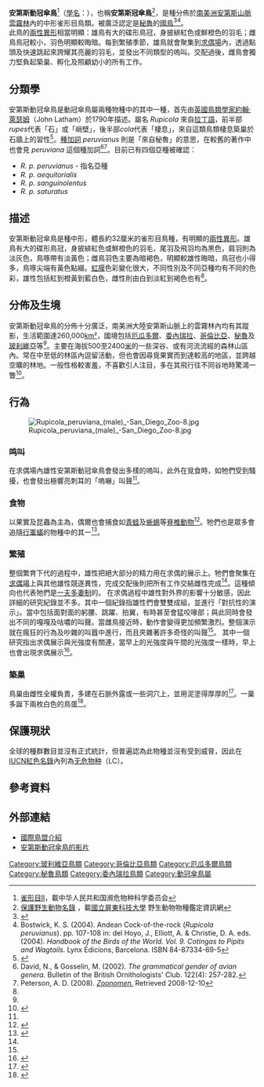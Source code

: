 {{Speciesbox
| image = Andean Cock of the Rock, Rupicola peruviana 2.jpg
| image_caption = 雄鳥（[[亞種|指名亞種]]）
| image2 = Female Andean Cock-of-the-Rock.jpg
| image2_caption = 雌性（指名亞種）
| status = LC
| status_system = IUCN3.1
| status_ref = <ref name=IUCN>{{cite iucn|url=https://www.iucnredlist.org/details/22700974/0 |title=''Rupicola peruvianus'' |author=BirdLife International |author-link=BirdLife International |year=2012 |access-date=26 November 2013|ref=harv}}</ref>
| genus = Rupicola (bird)
| species = peruvianus
| authority = ([[約翰·萊瑟姆|Latham]], 1790)
}}

'''安第斯動冠傘鳥'''<ref>[http://www.cites.org.cn/news.php?id=440&PHPSESSID=b4df53a9f16f3ee52a8a8f4e7f963d2c 雀形目II]，載中华人民共和国濒危物种科学委员会</ref>（[[學名|學名]]：''{{lang|la|Rupicola peruvianus}}''），也稱'''安第斯冠傘鳥'''<ref>[http://wildmic.npust.edu.tw/idencoa/data/1_2.asp 保護野生動物名錄] {{Wayback|url=http://wildmic.npust.edu.tw/idencoa/data/1_2.asp |date=20041205090151 }}，載[[國立屏東科技大學|國立屏東科技大學]] 野生動物物種鑑定資訊網</ref>，是種分佈於[[南美洲|南美洲]][[安第斯山脈|安第斯山脈]][[雲霧林|雲霧林]]內的中形雀形目鳥類。被廣泛認定是[[秘魯|秘魯]]的[[國鳥|國鳥]]<ref>{{cite web|url=http://www.peruembassy-uk.com/peru_info/symbols.html|title=Symbols: Birds|publisher=The Embassy for Peru in the UK|deadurl=yes|archiveurl=https://web.archive.org/web/20081201175401/http://www.peruembassy-uk.com/peru_info/symbols.html|archivedate=2008-12-01|access-date=2008-12-18}}</ref><ref name= HBW>Bostwick, K. S. (2004). Andean Cock-of-the-rock (''Rupicola peruvianus''). pp. 107-108 in: del Hoyo, J., Elliott, A. & Christie, D. A. eds. (2004). ''Handbook of the Birds of the World. Vol. 9. Cotingas to Pipits and Wagtails.'' Lynx Edicions, Barcelona. ISBN 84-87334-69-5</ref>。<br />
此鳥的[[兩性異形|兩性異形]]相當明顯：雄鳥有大的碟形鳥冠，身披緋紅色或鮮橙色的羽毛；雌鳥鳥冠較小，羽色明顯較晦暗。每到繁殖季節，雄鳥就會聚集到[[求偶場|求偶場]]內，透過點頭及快速跳起來誇耀其亮麗的羽毛，並發出不同類型的嗚叫。交配過後，雌鳥會獨力堅負起築巢、孵化及照顧幼小的所有工作。

== 分類學 ==
安第斯動冠傘鳥是動冠傘鳥屬兩種物種中的其中一種，首先由[[英國|英國]][[鳥類學|鳥類學家]][[約翰·萊瑟姆|約翰·萊瑟姆]]（John Latham）於1790年描述。屬名 ''Rupicola'' 來自[[拉丁語|拉丁語]]，前半部''rupes''代表「石」或「峭壁」，後半部''cola''代表「棲息」，來自這類鳥類棲息築巢於石牆上的習性<ref>{{cite book|author = Simpson DP| title = Cassell's Latin Dictionary  | publisher = Cassell Ltd| year = 1979|edition = 5|location = London|page = 883| isbn=0-304-52257-0}}</ref>。[[種加詞|種加詞]] ''peruvianus'' 則是「來自秘魯」的意思，在較舊的著作中也會見 ''peruviana'' 這個種加詞<ref name="ornithologists2002">David, N., & Gosselin, M. (2002). ''The grammatical gender of avian genera.'' Bulletin of the British Ornithologists' Club. 122(4): 257-282.</ref><ref>Peterson, A. D. (2008). ''[http://www.zoonomen.net/ Zoonomen.] {{Wayback|url=http://www.zoonomen.net/ |date=20100104022624 }}'' Retrieved 2008-12-10</ref>。目前已有四個亞種被確認：
* ''R. p. peruvianus'' - 指名亞種
* ''R. p. aequitorialis''
* ''R. p. sanguinolentus''
* ''R. p. saturatus''

== 描述 ==
安第斯動冠傘鳥是種中形，體長約32厘米的雀形目鳥種，有明顯的[[兩性異形|兩性異形]]。雄鳥有大的碟形鳥冠，身披緋紅色或鮮橙色的羽毛，尾羽及飛羽均為黑色，肩羽則為淡灰色，鳥啄帶有淡黃色；雌鳥羽色主要為暗褐色，明顯較雄性晦暗，鳥冠也小得多，鳥啄尖端有黃色點綴。[[虹膜|虹膜]]色彩變化很大，不同性別及不同亞種均有不同的色彩，雄性包括紅到橙黃到藍白色，雌性則由白到淡紅到褐色也有<ref name= HBW/>。

== 分佈及生境 ==
安第斯動冠傘鳥的分佈十分廣泛，南美洲大陸安第斯山脈上的雲霧林內均有其蹤影，生活範圍達260,000[[平方公里|km²]]，國境包括[[厄瓜多爾|厄瓜多爾]]、[[委內瑞拉|委內瑞拉]]、[[哥倫比亞|哥倫比亞]]、[[秘魯|秘魯]]及[[玻利維亞|玻利維亞]]等<ref name=IUCN/>。主要在海拔500至2400[[米_(單位)|米]]的一些深谷、或有河流流經的森林山區內。常在中至低的林區內逗留活動，但也會因尋覓果實而到達較高的地區，並跨越空曠的林地。一般性格較害羞，不喜歡引人注目，多在其飛行往不同谷地時驚鴻一瞥<ref name=Ridgely>{{cite book|last=Ridgely|first=Robert S.|coauthors=Guy Tudor|others=|title=The Birds of South America: The Suboscine Passerines|publisher=University of Texas Press |date=1994 |pages=778–779 |isbn=0-19-857218-2}}</ref>。

== 行為 ==
[[File:Rupicola_peruviana_(male)_-San_Diego_Zoo-8.jpg|right]]
=== 鸣叫 ===
在求偶場內雄性安第斯動冠傘鳥會發出多樣的嗚叫，此外在覓食時，如牠們受到騷擾，也會發出極響亮刺耳的「嗚嚇」叫聲<ref name=Ridgely/>。
=== 食物 ===
以果實及昆蟲為主為，偶爾也會捕食如[[青蛙|青蛙]]及[[蜥蜴|蜥蜴]]等[[脊椎動物|脊椎動物]]<ref>{{cite journal |url=http://www.icb.ufmg.br/~lundiana/full/vol612005/8.pdf |format=PDF |title=Predation on vertebrates by Neotropical passerine birds |author=Leonardo E. Lopes1, Alexandre M. Fernandes1, & Miguel Â. Marini |journal=Lundiana |volume=6(1) |page=57–66 |year=2005 |publisher=Instituto de Ciências Biológicas - UFMG |deadurl=yes |archiveurl=https://web.archive.org/web/20110706162138/http://www.icb.ufmg.br/~lundiana/full/vol612005/8.pdf |archivedate=2011-07-06 |access-date=2008-12-18 }}</ref>。牠們也是眾多會追隨[[行軍蟻|行軍蟻]]的物種中的其一<ref>{{cite journal |url=http://www.flmnh.ufl.edu/ordwaylab/londono/PDF/Riosetal2008_1.pdf |format=PDF |title=Notes on birds that follow army ants in the northern Andes |author=Margarita Rios, Gustavo Londoño, & Luis Biancucci |journal=Ornitologia Neotropical |volume=19 |page=137–142 |year=2008 |publisher=The Neotropical Ornithological Society |access-date=2008-12-18 |archive-date=2012-10-06 |archive-url=https://web.archive.org/web/20121006230319/http://www.flmnh.ufl.edu/ordwaylab/londono/PDF/Riosetal2008_1.pdf |dead-url=no }}</ref>。

=== 繁殖 ===
整個繁育下代的過程中，雄性把絕大部分的精力用在求偶的展示上。牠們會聚集在[[求偶場|求偶場]]上與其他雄性競逐異性，完成交配後則把所有工作交結雌性完成<ref name= HBW/>。這種傾向也代表牠們是[[一夫多妻制|一夫多妻制]]的。
在求偶過程中雄性對外界的影響十分敏感，因此詳細的研究紀錄並不多。其中一個紀錄指雄性們會雙雙成組，並進行「對抗性的演示」。當中包括面對面的躬腰、跳躍、拍翼，有時甚至會猛咬喙部；與此同時會發出不同的嘎嘎及咕噥的叫聲。當雌鳥接近時，動作會變得更加頻繁激烈。整個演示就在瘋狂的行為及吵雜的叫囂中進行，而且夾雜著許多奇怪的叫聲<ref name=Ridgely/>。
其中一個研究指出求偶展示與光強度有關連，當早上的光強度與午間的光強度一樣時，早上也會出現求偶展示<ref>{{cite book|last=Hill|first=Geoffrey E.|coauthors=Kevin J. McGraw|title=Bird Coloration|publisher=Harvard University Press|date=2006|page=159|isbn=9780674018938}}</ref>。

=== 築巢 ===
鳥巢由雌性全權負責，多建在石脈外露或一些洞穴上，並用泥塗得厚厚的<ref>{{cite book|last=Hilty|first=Steven L.|coauthors=Bill Brown|others=William L. Brown|title=A Guide to the Birds of Colombia|publisher=Princeton University Press|date=1986|pages=p. 440|isbn=9780691083728}}</ref>。一巢多誕下兩枚白色的鳥蛋<ref>{{cite book|last=Reina|first=Ruben|coauthors=E. Reina|title=The Gift of Birds|publisher=UPenn Museum of Archaeology|pages=124|isbn=9780924171123}}</ref>。

== 保護現狀 ==
全球的種群數目並沒有正式統計，但普遍認為此物種並沒有受到威脅，因此在[[IUCN紅色名錄|IUCN紅色名錄]]內列為[[无危物种|无危物种]]（LC）。

== 參考資料 ==
{{Reflist}}

== 外部連結 ==
{{commons|安第斯動冠傘鳥}}
* [http://www.birdlife.org/datazone/species/index.html?action=SpcHTMDetails.asp&sid=4530&m=0 國際鳥盟介紹] {{Wayback|url=http://www.birdlife.org/datazone/species/index.html?action=SpcHTMDetails.asp&sid=4530&m=0 |date=20070929155329 }}
* [http://ibc.lynxeds.com/species/andean-cock-rock-rupicola-peruvianus 安第斯動冠傘鳥的影片] {{Wayback|url=http://ibc.lynxeds.com/species/andean-cock-rock-rupicola-peruvianus |date=20160419024715 }}
{{Taxonbar|from=Q490393}}

[[Category:玻利維亞鳥類|Category:玻利維亞鳥類]]
[[Category:哥倫比亞鳥類|Category:哥倫比亞鳥類]]
[[Category:厄瓜多爾鳥類|Category:厄瓜多爾鳥類]]
[[Category:秘魯鳥類|Category:秘魯鳥類]]
[[Category:委內瑞拉鳥類|Category:委內瑞拉鳥類]]
[[Category:動冠傘鳥屬|Category:動冠傘鳥屬]]